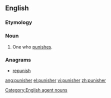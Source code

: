 ==English==

===Etymology===
{{suffix|punish|er}}

===Noun===
{{en-noun}}

# One who [[punish|punishes]].

===Anagrams===
* [[repunish#English|repunish]]
[[Category:English agent nouns]]

[[ang:punisher]]
[[el:punisher]]
[[vi:punisher]]
[[zh:punisher]]